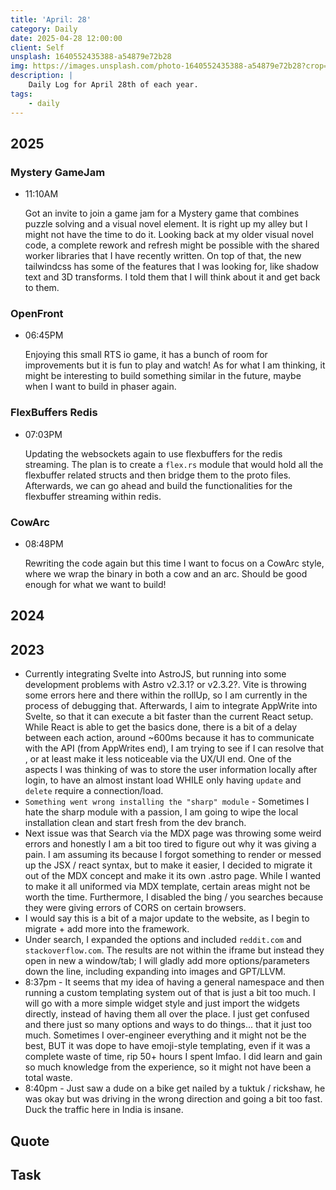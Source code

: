 ```yaml
---
title: 'April: 28'
category: Daily
date: 2025-04-28 12:00:00
client: Self
unsplash: 1640552435388-a54879e72b28
img: https://images.unsplash.com/photo-1640552435388-a54879e72b28?crop=entropy&cs=srgb&fm=jpg&ixid=MnwzNjM5Nzd8MHwxfHJhbmRvbXx8fHx8fHx8fDE2ODE3NDg2ODY&ixlib=rb-4.0.3&q=85
description: |
    Daily Log for April 28th of each year.
tags:
    - daily
---
```


## 2025


### Mystery GameJam

-   11:10AM

    Got an invite to join a game jam for a Mystery game that combines puzzle solving and a visual novel element.
    It is right up my alley but I might not have the time to do it.
    Looking back at my older visual novel code, a complete rework and refresh might be possible with the shared worker libraries that I have recently written.
    On top of that, the new tailwindcss has some of the features that I was looking for, like shadow text and 3D transforms. 
    I told them that I will think about it and get back to them.  

### OpenFront

-   06:45PM

    Enjoying this small RTS io game, it has a bunch of room for improvements but it is fun to play and watch!
    As for what I am thinking, it might be interesting to build something similar in the future, maybe when I want to build in phaser again.


### FlexBuffers Redis

-   07:03PM

    Updating the websockets again to use flexbuffers for the redis streaming.
    The plan is to create a `flex.rs` module that would hold all the flexbuffer related structs and then bridge them to the proto files.
    Afterwards, we can go ahead and build the functionalities for the flexbuffer streaming within redis.


### CowArc

-   08:48PM

    Rewriting the code again but this time I want to focus on a CowArc style, where we wrap the binary in both a cow and an arc.
    Should be good enough for what we want to build!

## 2024

## 2023

- Currently integrating Svelte into AstroJS, but running into some development problems with Astro v2.3.1? or v2.3.2?. Vite is throwing some errors here and there within the rollUp, so I am currently in the process of debugging that. Afterwards, I aim to integrate AppWrite into Svelte, so that it can execute a bit faster than the current React setup. While React is able to get the basics done, there is a bit of a delay between each action, around ~600ms because it has to communicate with the API (from AppWrites end), I am trying to see if I can resolve that , or at least make it less noticeable via the UX/UI end. One of the aspects I was thinking of was to store the user information locally after login, to have an almost instant load WHILE only having `update` and `delete` require a connection/load.
- `Something went wrong installing the "sharp" module` - Sometimes I hate the sharp module with a passion, I am going to wipe the local installation clean and start fresh from the dev branch. 
- Next issue was that Search via the MDX page was throwing some weird errors and honestly I am a bit too tired to figure out why it was giving a pain. I am assuming its because I forgot something to render or messed up the JSX / react syntax, but to make it easier, I decided to migrate it out of the MDX concept and make it its own .astro page. While I wanted to make it all uniformed via MDX template, certain areas might not be worth the time. Furthermore, I disabled the bing / you searches because they were giving errors of CORS on certain browsers.
- I would say this is a bit of a major update to the website, as I begin to migrate + add more into the framework.
- Under search, I expanded the options and included `reddit.com` and `stackoverflow.com`. The results are not within the iframe but instead they open in new a window/tab; I will gladly add more options/parameters down the line, including expanding into images and GPT/LLVM.
- 8:37pm - It seems that my idea of having a general namespace and then running a custom templating system out of that is just a bit too much. I will go with a more simple widget style and just import the widgets directly, instead of having them all over the place. I just get confused and there just so many options and ways to do things... that it just too much. Sometimes I over-engineer everything and it might not be the best, BUT it was dope to have emoji-style templating, even if it was a complete waste of time, rip 50+ hours I spent lmfao. I did learn and gain so much knowledge from the experience, so it might not have been a total waste.
- 8:40pm - Just saw a dude on a bike get nailed by a tuktuk / rickshaw, he was okay but was driving in the wrong direction and going a bit too fast. Duck the traffic here in India is insane.


## Quote

## Task